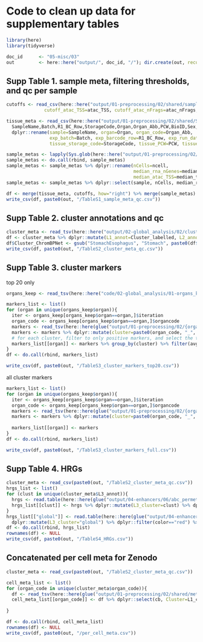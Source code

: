 # Code to clean up data for supplementary tables
```r
library(here)
library(tidyverse)
```

```r
doc_id      <- "05-misc/03"
out         <- here::here("output/", doc_id, "/"); dir.create(out, recursive = TRUE)
```


## Supp Table 1. sample meta, filtering thresholds, and qc per sample
```r
cutoffs <- read_csv(here::here("output/01-preprocessing/02/shared/sample_filter_cutoffs_metadata.csv")) %>% dplyr::rename(sample=SampleName, cutoff_rna_nUMIs=rna_nUMIs, cutoff_rna_nGenes=rna_nGenes, cutoff_rna_pctMT=rna_pctMT, 
              cutoff_atac_TSS=atac_TSS, cutoff_atac_nFrags=atac_nFrags, cutoff_nFrags_nUMIs_ratio=nFrags_nUMIs_ratio)

tissue_meta <- read_csv(here::here("output/01-preprocessing/02/shared/SampleMetadata.csv")) %>% dplyr::select(
  SampleName,Batch,R1_BC_Row,StorageCode,Organ,Organ_Abb,PCW,BioID,Sex,RunDate) %>% 
  dplyr::rename(sample=SampleName, organ=Organ, organ_code=Organ_Abb, 
                exp_batch=Batch, exp_barcode_row=R1_BC_Row, exp_run_date=RunDate, 
                tissue_storage_code=StorageCode, tissue_PCW=PCW, tissue_PCD=PCD, tissue_bioID=BioID, tissue_sex=Sex)

sample_metas <- lapply(Sys.glob(here::here("output/01-preprocessing/02/shared/meta/*_meta_sample.txt")), read_tsv)
sample_metas <- do.call(rbind, sample_metas)
sample_metas <- sample_metas %>% dplyr::rename(nCells=ncell,
                                               median_rna_nGenes=median_ngene, median_rna_nUMIs=median_numi, median_rna_pctMT=median_pctmt, 
                                               median_atac_TSS=median_tss, median_atac_nFrags=median_nfrags, median_atac_frip=median_frip)
sample_metas <- sample_metas %>% dplyr::select(sample, nCells, median_rna_nGenes, median_rna_nUMIs, median_rna_pctMT, median_atac_TSS, median_atac_nFrags, median_atac_frip)

df <- merge(tissue_meta, cutoffs, how="right") %>% merge(sample_metas)
write_csv(df, paste0(out, "/TableS1_sample_meta_qc.csv"))

```

## Supp Table 2. cluster annotations and qc
```r
cluster_meta <- read_tsv(here::here("output/02-global_analysis/02/cluster_metadata_dend_order.tsv"))
df <- cluster_meta %>% dplyr::mutate(L1_annot=Cluster_labelled, L2_annot=paste0(organ, " ", L2_clusterName)) %>% dplyr::select(Cluster, organ, organ_code, cluster_id=L1_clusterID, compartment=L0_clusterName, L1_annot, L2_annot, L3_annot=L4_clusterName, dend_order=Order,ncell, median_numi, median_ngene, median_nfrags, median_tss, median_frip,note,organ_color=Color, compartment_color=Color_compartment)
df$Cluster_ChromBPNet <- gsub("StomachEsophagus", "Stomach", paste0(df$organ, "_c", df$cluster_id))
write_csv(df, paste0(out, "/TableS2_cluster_meta_qc.csv"))
```

## Supp Table 3. cluster markers
top 20 only
```r
organs_keep <- read_tsv(here::here("code/02-global_analysis/01-organs_keep.tsv"))

markers_list <- list()
for (organ in unique(organs_keep$organ)){
  iter <- organs_keep[organs_keep$organ==organ,]$iteration
  organ_code <- organs_keep[organs_keep$organ==organ,]$organcode
  markers <- read_tsv(here::here(glue("output/01-preprocessing/02/{organ}/rna_preprocess_output/cluster_markers/cluster_markers_SCTdecontXnorm_{iter}.tsv")))
  markers <- markers %>% dplyr::mutate(cluster=paste0(organ_code, "_", cluster))
  # for each cluster, filter to only positive markers, and select the top 20 based on LFC
  markers_list[[organ]] <- markers %>% group_by(cluster) %>% filter(avg_log2FC > 0) %>% top_n(20, avg_log2FC)
}
df <- do.call(rbind, markers_list)

write_csv(df, paste0(out, "/TableS3_cluster_markers_top20.csv"))
```

all cluster markers
```r
markers_list <- list()
for (organ in unique(organs_keep$organ)){
  iter <- organs_keep[organs_keep$organ==organ,]$iteration
  organ_code <- organs_keep[organs_keep$organ==organ,]$organcode
  markers <- read_tsv(here::here(glue("output/01-preprocessing/02/{organ}/rna_preprocess_output/cluster_markers/cluster_markers_SCTdecontXnorm_{iter}.tsv")))
  markers <- markers %>% dplyr::mutate(cluster=paste0(organ_code, "_", cluster))
  
  markers_list[[organ]] <- markers 
}
df <- do.call(rbind, markers_list)

write_csv(df, paste0(out, "/TableS3_cluster_markers_full.csv"))
```

## Supp Table 4. HRGs
```r
cluster_meta <- read_csv(paste0(out, "/TableS2_cluster_meta_qc.csv"))
hrgs_list <- list()
for (clust in unique(cluster_meta$L3_annot)){
  hrgs <- read.table(here::here(glue("output/04-enhancers/06/abc_permetaclust_top_genes_1pct_{clust}.tsv")))
  hrgs_list[[clust]] <- hrgs %>% dplyr::mutate(L3_cluster=clust) %>% dplyr::filter(color=="red") %>% dplyr::select(gene, npeak, gene_rank, L3_cluster)
}
hrgs_list[["global"]] <- read.table(here::here(glue("output/04-enhancers/06/abc_global_crossmetaclust_top_genes_1pct.tsv"))) %>% 
  dplyr::mutate(L3_cluster="global") %>% dplyr::filter(color=="red") %>% dplyr::select(gene, npeak, gene_rank, L3_cluster)
df <- do.call(rbind, hrgs_list)
rownames(df) <- NULL
write_csv(df, paste0(out, "/TableS4_HRGs.csv"))
```
## Concatenated per cell meta for Zenodo
```r
cluster_meta <- read_csv(paste0(out, "/TableS2_cluster_meta_qc.csv"))

cell_meta_list <- list()
for (organ_code in unique(cluster_meta$organ_code)){
  df <- read_tsv(here::here(glue("output/01-preprocessing/02/shared/meta/{organ_code}_meta.txt")))
  cell_meta_list[[organ_code]] <- df %>% dplyr::select(cb, Cluster=L1_clusterID) %>% dplyr::mutate(Cluster=paste0(organ_code, "_", Cluster), organ_code=organ_code)
  
}

df <- do.call(rbind, cell_meta_list)
rownames(df) <- NULL
write_csv(df, paste0(out, "/per_cell_meta.csv"))

```



